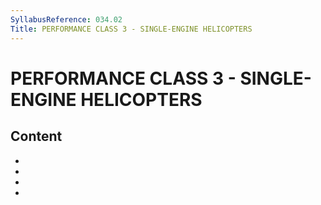 ```yaml
---
SyllabusReference: 034.02
Title: PERFORMANCE CLASS 3 - SINGLE-ENGINE HELICOPTERS
---
```


# PERFORMANCE CLASS 3 - SINGLE-ENGINE HELICOPTERS

## Content

- <Link href="034.02.01" />
- <Link href="034.02.02" />
- <Link href="034.02.03" />
- <Link href="034.02.04" />
